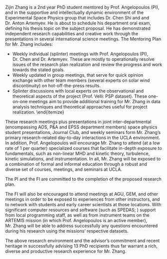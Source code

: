 Zijin Zhang is a 2nd year PhD student mentored by Prof. Angelopoulos (PI), and in the supportive and intellectually dynamic environment of the Experimental Space Physics group that includes Dr. Chen Shi and and Dr. Anton Artemyev. He is about to schedule his department oral exam, defining his thesis topic on the subject proposal. He has demonstrated independent research capabilities and creative work through the presentations in several international science meetings. The Mentoring Plan for Mr. Zhang includes:


- Weekly individual (splinter) meetings with Prof. Angelopoulos (PI), Dr. Chen and Dr. Artemyev. These are mostly to operationally resolve issues of the research plan realization and review the progress and work towards the stated goals. 
- Weekly updated in group meetings, that serve for quick opinion exchange with other team members (several experts on solar wind discontinuity) on hot-off-the-press results.
- Splinter discussions with local experts on the observational and theoretical aspects of the project (Prof. Velli: PSP dataset). These one-on-one meetings aim to provide additional training for Mr. Zhang in data analysis techniques and theoretical approaches useful for project realization. 
\end{itemize}

These research meetings plus presentations in joint inter-departmental (encompassing AOS, P\&A and EPSS department members) space physics student presentations, Journal Club, and weekly seminars form Mr. Zhang's primary research-related day-to-day interactions in the UCLA environment. In addition, Prof. Angelopoulos will encourage Mr. Zhang to attend (at a low rate of 1 per quarter) specialized courses that facilitate in-depth exposure to fundamentals, such as non-linear MHD and kinetic theory, turbulence, kinetic simulations, and instrumentation. In all, Mr. Zhang will be exposed to a combination of formal and informal education through a robust and diverse set of courses, meetings, and seminars at UCLA.

The PI and the FI are committed to the completion of the proposed research plan.

The FI will also be encouraged to attend meetings at AGU, GEM, and other meetings in order to be exposed to experiences from other instructors, and to network with students and early career scientists at those locations.
With significant computer resources and software (such as SPEDAS; \citep{Angelopoulos19}) support from local programming staff, as well as from instrument teams on the ARTEMIS mission (in which Prof. Angelopoulos is an active member), Mr. Zhang will be able to address successfully any questions encountered during his research using the missions’ respective datasets.

The above research environment and the advisor’s commitment and recent heritage in successfully advising 13 PhD recipients thus far warrant a rich, diverse and productive research experience for Mr. Zhang.